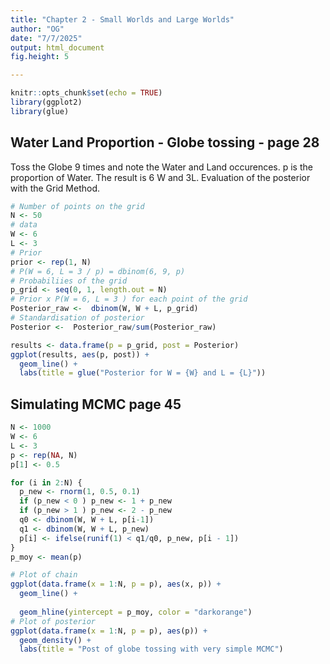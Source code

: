 ```yaml
---
title: "Chapter 2 - Small Worlds and Large Worlds"
author: "OG"
date: "7/7/2025"
output: html_document
fig.height: 5

---
```


```r
knitr::opts_chunk$set(echo = TRUE)
library(ggplot2)
library(glue)
```

## Water Land Proportion - Globe tossing - page 28
Toss the Globe 9 times and note the Water and Land occurences. p is the proportion of Water.
The result is 6 W and 3L.
Evaluation of the posterior with the Grid Method.

```r
# Number of points on the grid
N <- 50
# data
W <- 6
L <- 3
# Prior 
prior <- rep(1, N)
# P(W = 6, L = 3 / p) = dbinom(6, 9, p)
# Probabiliies of the grid
p_grid <- seq(0, 1, length.out = N) 
# Prior x P(W = 6, L = 3 ) for each point of the grid
Posterior_raw <-  dbinom(W, W + L, p_grid)
# Standardisation of posterior
Posterior <-  Posterior_raw/sum(Posterior_raw)
```

```r
results <- data.frame(p = p_grid, post = Posterior)
ggplot(results, aes(p, post)) +
  geom_line() +
  labs(title = glue("Posterior for W = {W} and L = {L}"))
```

## Simulating MCMC page 45

```r
N <- 1000
W <- 6
L <- 3
p <- rep(NA, N)
p[1] <- 0.5

for (i in 2:N) {
  p_new <- rnorm(1, 0.5, 0.1)
  if (p_new < 0 ) p_new <- 1 + p_new
  if (p_new > 1 ) p_new <- 2 - p_new
  q0 <- dbinom(W, W + L, p[i-1])
  q1 <- dbinom(W, W + L, p_new)
  p[i] <- ifelse(runif(1) < q1/q0, p_new, p[i - 1])
}
p_moy <- mean(p)

```

```r
# Plot of chain
ggplot(data.frame(x = 1:N, p = p), aes(x, p)) + 
  geom_line() +
  
  geom_hline(yintercept = p_moy, color = "darkorange")
# Plot of posterior
ggplot(data.frame(x = 1:N, p = p), aes(p)) +
  geom_density() + 
  labs(title = "Post of globe tossing with very simple MCMC")
```


